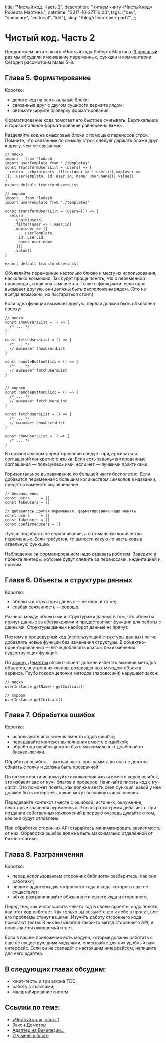   title: "Чистый код. Часть 2",
  description: "Читаем книгу «Чистый код» Роберта Мартина.",
  datetime: "2017-10-27T16:00",
  tags: ["dev", "summary", "editorial", "tdd"],
  slug: "/blog/clean-code-part2",
};

# Чистый код. Часть 2

Продолжаем читать книгу «Чистый код» Роберта Мартина. [В прошлый раз](/blog/clean-code-part1/) мы обсудили именование переменных, функции и комментарии. Сегодня рассмотрим главы 5–8.

## Глава 5. Форматирование

Коротко:

- делите код на вертикальные блоки;
- связанные друг с другом сущности держите рядом;
- автоматизируйте проверку форматирования.

Форматирование кода помогает его быстрее считывать. Вертикальное и горизонтальное форматирование равноценно важны.

Разделяйте код на смысловые блоки с помощью переносов строк. Помните, что связанные по смыслу строк следует держать ближе друг к другу, чем не связанные:

```
// плохо
import _ from 'lodash'
import userTemplate from './templates'
const transformUsersList = (users) => {
  return _.chain(users).filter(user => !!user.id).map(user => ({...userTemplate, id: user.id, name: user.name})).value()
}
export default transformUsersList

// хорошо
import _ from 'lodash'
import userTemplate from './templates'

const transformUsersList = (users=[]) => {
  return _
    .chain(users)
    .filter(user => !!user.id)
    .map(user => ({
      ...userTemplate,
      id: user.id,
      name: user.name
     }))
    .value()
}

export default transformUsersList
```

Объявляйте переменные настолько близко к месту их использования, насколько возможно. Так будет проще понять, что с переменной происходит, и как она изменяется. То же с функциями: если одна вызывает другую, они должны быть расположены рядом. (Это не всегда возможно, но постараться стоит.)

Если одна функция вызывает другую, первая должна быть объявлена сверху:

```
// плохо
const showUsersList = () => {
  /* ... */
}

const fetchUsersList = () => {
  /* ... */
  // вызывает showUsersList
}

const handleButtonClick = () => {
  /* ... */
  // вызывает fetchUsersList
}


// хорошо
const handleButtonClick = () => {
  /* ... */
  // вызывает fetchUsersList
}

const fetchUsersList = () => {
  /* ... */
  // вызывает showUsersList
}

const showUsersList = () => {
  /* ... */
}
```

В горизонтальном форматировании следует придерживаться соглашений конкретного языка. Если есть задокументированные соглашения — пользуйтесь ими, если нет — лучшими практиками.

Горизонтальное выравнивание по большей части бесполезно. Если добавится переменная с большим количеством символов в названии, придётся изменять выравнивание:

```
// бессмысленно
const users     = []
const fakeUsers = []

// добавилась другая переменная, форматирование надо менять
const users     = []
const fakeUsers = []
const confirmedUsers = []
```

Лучше подобрать не выравнивание, а оптимальное количество переменных. Если требуется, то вынести какую-то часть кода в отдельную функцию.

Наблюдение за форматированием надо отдавать роботам. Заведите в проекте линтеры, которые будут следить за переносами, индентацией и прочим.

## Глава 6. Объекты и структуры данных

Коротко:

- объекты и структуры данных — не одно и то же;
- слабая связанность — [хорошо](https://ru.wikipedia.org/wiki/Закон_Деметры).

Разница между объектами и структурами данных в том, что объекты прячут данные за абстракциями и предоставляют функции для работы с данными. Структуры данных наоборот данные не прячут.

Поэтому в процедурный код (использующий структуры данных) легче добавлять новые функции без изменения структуры. В объектно-ориентированный — легче добавлять классы без изменения существующих функций.

По [закону Деметры](https://ru.wikipedia.org/wiki/Закон_Деметры) объект-клиент должен избегать вызовов методов объектов, внутренних членов, возвращенных методом объекта-сервиса. Грубо говоря цепочки методов (паровозики) нарушают закон:

```
// плохо
userInstance.getName().getInitials()

// хорошо
userInstance.getInitials()
```

## Глава 7. Обработка ошибок

Коротко:

- используйте исключения вместо кодов ошибок;
- передавайте контекст выполнения вместе с ошибкой;
- обработка ошибок должна быть максимально отделённой от бизнес-логики.

Обработка ошибок — важная часть программы, но она не должна сбивать с толку и должна быть прозрачной.

По возможности используйте исключения языка вместо кодов ошибок, это избавит вас от кучи флагов и проверок. Начинайте писать код с _try-catch_. Это поможет понять, как должна вести себя функция, какой у неё должен быть интерфейс, какие могут возникнуть исключения.

Передавайте контекст вместе с ошибкой: источник, окружение, некоторые значения переменных. Это сократит время дебагинга. При создании собственных исключений в первую очередь думайте о том, как они будут отловлены.

При обработке сторонних API старайтесь минимизировать зависимость от них. Обработка ошибок должна быть максимально отделённой от бизнес-логики.

## Глава 8. Разграничения

Коротко:

- перед использованием сторонних библиотек разберитесь, как они работают;
- пишите адаптеры для стороннего кода и кода, которого ещё не существует;
- чётко разграничивайте обязанности своего кода и стороннего.

Перед тем, как использовать чей-то код в своём проекте, надо понять, как этот код работает. Как только вы возьмёте его к себе в проект, все его проблемы станут вашими. Изучить работу стороннего кода помогают тесты. В них вызывается какой-то метод стороннего API, и описывается ожидаемый ответ.

Если в вашем приложении есть модули, которые должны работать с ещё не существующими модулями, описывайте для них удобный вам интерфейс. Если он не совпадёт с настоящим интерфейсом, напишите для него адаптер.

## В следующих главах обсудим:

- юнит-тесты и три закона TDD;
- работу с классами;
- масштабирование систем.

## Ссылки по теме:

- [«Чистый код», часть 1](/blog/clean-code-part1/)
- [Закон Деметры](https://ru.wikipedia.org/wiki/Закон_Деметры)
- [Адаптер на Википедии...](<https://ru.wikipedia.org/wiki/Адаптер_(шаблон_проектирования)>)
- [И у меня в блоге](https://bespoyasov.ru/blog/adapter-pattern/)
